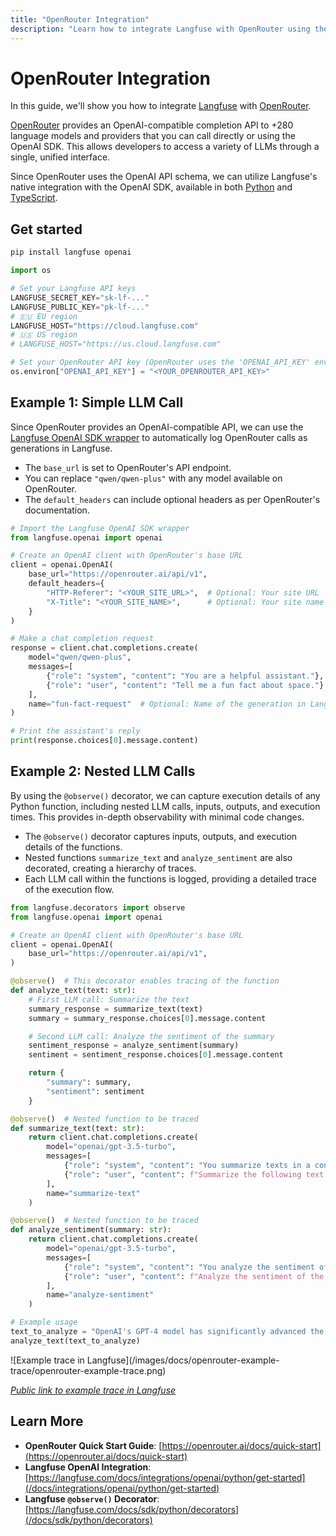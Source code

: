 ```yaml
---
title: "OpenRouter Integration"
description: "Learn how to integrate Langfuse with OpenRouter using the OpenAI SDK."
---
```


# OpenRouter Integration

In this guide, we'll show you how to integrate [Langfuse](/) with [OpenRouter](https://openrouter.ai/).

[OpenRouter](https://openrouter.ai/) provides an OpenAI-compatible completion API to +280 language models and providers that you can call directly or using the OpenAI SDK. This allows developers to access a variety of LLMs through a single, unified interface.

Since OpenRouter uses the OpenAI API schema, we can utilize Langfuse's native integration with the OpenAI SDK, available in both [Python](/docs/integrations/openai/python/get-started) and [TypeScript](/docs/integrations/openai/js/get-started).

## Get started

```bash
pip install langfuse openai
```

```python
import os

# Set your Langfuse API keys
LANGFUSE_SECRET_KEY="sk-lf-..."
LANGFUSE_PUBLIC_KEY="pk-lf-..."
# 🇪🇺 EU region
LANGFUSE_HOST="https://cloud.langfuse.com"
# 🇺🇸 US region
# LANGFUSE_HOST="https://us.cloud.langfuse.com"

# Set your OpenRouter API key (OpenRouter uses the 'OPENAI_API_KEY' environment variable)
os.environ["OPENAI_API_KEY"] = "<YOUR_OPENROUTER_API_KEY>"
```

## Example 1: Simple LLM Call

Since OpenRouter provides an OpenAI-compatible API, we can use the [Langfuse OpenAI SDK wrapper](/docs/integrations/openai/python/get-started) to automatically log OpenRouter calls as generations in Langfuse.

- The `base_url` is set to OpenRouter's API endpoint.
- You can replace `"qwen/qwen-plus"` with any model available on OpenRouter.
- The `default_headers` can include optional headers as per OpenRouter's documentation.

```python
# Import the Langfuse OpenAI SDK wrapper
from langfuse.openai import openai

# Create an OpenAI client with OpenRouter's base URL
client = openai.OpenAI(
    base_url="https://openrouter.ai/api/v1",
    default_headers={
        "HTTP-Referer": "<YOUR_SITE_URL>",  # Optional: Your site URL
        "X-Title": "<YOUR_SITE_NAME>",      # Optional: Your site name
    }
)

# Make a chat completion request
response = client.chat.completions.create(
    model="qwen/qwen-plus",
    messages=[
        {"role": "system", "content": "You are a helpful assistant."},
        {"role": "user", "content": "Tell me a fun fact about space."}
    ],
    name="fun-fact-request"  # Optional: Name of the generation in Langfuse
)

# Print the assistant's reply
print(response.choices[0].message.content)
```

## Example 2: Nested LLM Calls

By using the `@observe()` decorator, we can capture execution details of any Python function, including nested LLM calls, inputs, outputs, and execution times. This provides in-depth observability with minimal code changes.

- The `@observe()` decorator captures inputs, outputs, and execution details of the functions.
- Nested functions `summarize_text` and `analyze_sentiment` are also decorated, creating a hierarchy of traces.
- Each LLM call within the functions is logged, providing a detailed trace of the execution flow.

```python
from langfuse.decorators import observe
from langfuse.openai import openai

# Create an OpenAI client with OpenRouter's base URL
client = openai.OpenAI(
    base_url="https://openrouter.ai/api/v1",
)

@observe()  # This decorator enables tracing of the function
def analyze_text(text: str):
    # First LLM call: Summarize the text
    summary_response = summarize_text(text)
    summary = summary_response.choices[0].message.content

    # Second LLM call: Analyze the sentiment of the summary
    sentiment_response = analyze_sentiment(summary)
    sentiment = sentiment_response.choices[0].message.content

    return {
        "summary": summary,
        "sentiment": sentiment
    }

@observe()  # Nested function to be traced
def summarize_text(text: str):
    return client.chat.completions.create(
        model="openai/gpt-3.5-turbo",
        messages=[
            {"role": "system", "content": "You summarize texts in a concise manner."},
            {"role": "user", "content": f"Summarize the following text:\n{text}"}
        ],
        name="summarize-text"
    )

@observe()  # Nested function to be traced
def analyze_sentiment(summary: str):
    return client.chat.completions.create(
        model="openai/gpt-3.5-turbo",
        messages=[
            {"role": "system", "content": "You analyze the sentiment of texts."},
            {"role": "user", "content": f"Analyze the sentiment of the following summary:\n{summary}"}
        ],
        name="analyze-sentiment"
    )

# Example usage
text_to_analyze = "OpenAI's GPT-4 model has significantly advanced the field of AI, setting new standards for language generation."
analyze_text(text_to_analyze)
```

<Frame border fullWidth>
  ![Example trace in
  Langfuse](/images/docs/openrouter-example-trace/openrouter-example-trace.png)
</Frame>

_[Public link to example trace in Langfuse](https://cloud.langfuse.com/project/cloramnkj0002jz088vzn1ja4/traces/6114e4e9-7844-44f8-9d2a-372bb8fdf61f?timestamp=2025-02-03T14%3A13%3A38.878Z)_

## Learn More

- **OpenRouter Quick Start Guide**: [https://openrouter.ai/docs/quick-start](https://openrouter.ai/docs/quick-start)
- **Langfuse OpenAI Integration**: [https://langfuse.com/docs/integrations/openai/python/get-started](/docs/integrations/openai/python/get-started)
- **Langfuse `@observe()` Decorator**: [https://langfuse.com/docs/sdk/python/decorators](/docs/sdk/python/decorators)
